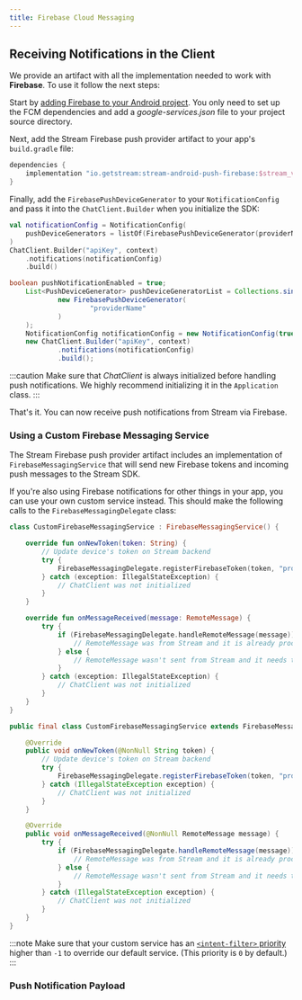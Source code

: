 ```yaml
---
title: Firebase Cloud Messaging
---
```



<FirebaseContent/>

## Receiving Notifications in the Client

We provide an artifact with all the implementation needed to work with **Firebase**. To use it follow the next steps:

Start by [adding Firebase to your Android project](https://firebase.google.com/docs/cloud-messaging/android/client). You only need to set up the FCM dependencies and add a _google-services.json_ file to your project source directory.

Next, add the Stream Firebase push provider artifact to your app's `build.gradle` file:

```groovy
dependencies {
    implementation "io.getstream:stream-android-push-firebase:$stream_version"
}
```

Finally, add the `FirebasePushDeviceGenerator` to your `NotificationConfig` and pass it into the `ChatClient.Builder` when you initialize the SDK:

<Tabs>
<TabItem value="kotlin" label="Kotlin">

```kotlin {2,5}
val notificationConfig = NotificationConfig(
    pushDeviceGenerators = listOf(FirebasePushDeviceGenerator(providerName = "providerName"))
)
ChatClient.Builder("apiKey", context)
    .notifications(notificationConfig)
    .build()
```
</TabItem>

<TabItem value="java" label="Java">

```java
boolean pushNotificationEnabled = true;
    List<PushDeviceGenerator> pushDeviceGeneratorList = Collections.singletonList(
            new FirebasePushDeviceGenerator(
                    "providerName"
            )
    );
    NotificationConfig notificationConfig = new NotificationConfig(true, pushDeviceGeneratorList);
    new ChatClient.Builder("apiKey", context)
            .notifications(notificationConfig)
            .build();
```
</TabItem>
</Tabs>

:::caution
Make sure that _ChatClient_ is always initialized before handling push notifications. We highly recommend initializing it in the `Application` class.
:::

That's it. You can now receive push notifications from Stream via Firebase.

### Using a Custom Firebase Messaging Service

The Stream Firebase push provider artifact includes an implementation of `FirebaseMessagingService` that will send new Firebase tokens and incoming push messages to the Stream SDK.

If you're also using Firebase notifications for other things in your app, you can use your own custom service instead. This should make the following calls to the `FirebaseMessagingDelegate` class:

<Tabs>
<TabItem value="kotlin" label="Kotlin">

```kotlin {6,14}
class CustomFirebaseMessagingService : FirebaseMessagingService() {

    override fun onNewToken(token: String) {
        // Update device's token on Stream backend
        try {
            FirebaseMessagingDelegate.registerFirebaseToken(token, "providerName")
        } catch (exception: IllegalStateException) {
            // ChatClient was not initialized
        }
    }

    override fun onMessageReceived(message: RemoteMessage) {
        try {
            if (FirebaseMessagingDelegate.handleRemoteMessage(message)) {
                // RemoteMessage was from Stream and it is already processed
            } else {
                // RemoteMessage wasn't sent from Stream and it needs to be handled by you
            }
        } catch (exception: IllegalStateException) {
            // ChatClient was not initialized
        }
    }
}
```
</TabItem>

<TabItem value="java" label="Java">

```java
public final class CustomFirebaseMessagingService extends FirebaseMessagingService {

    @Override
    public void onNewToken(@NonNull String token) {
        // Update device's token on Stream backend
        try {
            FirebaseMessagingDelegate.registerFirebaseToken(token, "providerName");
        } catch (IllegalStateException exception) {
            // ChatClient was not initialized
        }
    }

    @Override
    public void onMessageReceived(@NonNull RemoteMessage message) {
        try {
            if (FirebaseMessagingDelegate.handleRemoteMessage(message)) {
                // RemoteMessage was from Stream and it is already processed
            } else {
                // RemoteMessage wasn't sent from Stream and it needs to be handled by you
            }
        } catch (IllegalStateException exception) {
            // ChatClient was not initialized
        }
    }
}
```
</TabItem>
</Tabs>

:::note
Make sure that your custom service has an [`<intent-filter>` priority](https://developer.android.com/guide/topics/manifest/intent-filter-element#priority) higher than `-1` to override our default service. (This priority is `0` by default.)
:::

### Push Notification Payload

<PayloadContent />